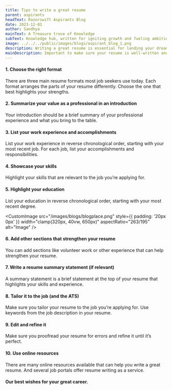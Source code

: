 ```yaml
---
title: Tips to write a great resume
parent: aspirants
headText: Razorswift Aspirants Blog
date: 2023-12-01
author: Sandhya
mainText: A Treasure trove of Knowledge
subText: Knowledge hub, written for igniting growth and fueling ambitions
image: ../../../public/images/blogs/aspirant_blog_1.png
description: Writing a great resume is essential for landing your dream job. A resume is a summary of your career, showcasing the jobs you’ve held and currently hold, the responsibilities you’ve taken on, the skills you’ve developed, and the qualities you bring to the table as an employee
mainDescription: Important to make sure your resume is well-written and easy to read. Here are some tips on how to write a great resume
---
```


#### 1. Choose the right format

There are three main resume formats most job seekers use today. Each format arranges the parts of your resume differently. Choose the one that best highlights your strengths.

#### 2. Summarize your value as a professional in an introduction

Your introduction should be a brief summary of your professional experience and what you bring to the table.

#### 3. List your work experience and accomplishments

List your work experience in reverse chronological order, starting with your most recent job. For each job, list your accomplishments and responsibilities.

#### 4. Showcase your skills

Highlight your skills that are relevant to the job you’re applying for.

#### 5. Highlight your education

List your education in reverse chronological order, starting with your most recent degree.

<CustomImage
  src="/images/blogs/blogplace.png"
  style={{ padding: '20px 0px' }}
  width="clamp(320px, 40vw, 650px)"
  aspectRatio="263/195"
  alt="Image"
/>

#### 6. Add other sections that strengthen your resume

You can add sections like volunteer work or other experience that can help strengthen your resume.

#### 7. Write a resume summary statement (if relevant)

A summary statement is a brief statement at the top of your resume that highlights your skills and experience.

#### 8. Tailor it to the job (and the ATS)

Make sure you tailor your resume to the job you’re applying for. Use keywords from the job description in your resume.

#### 9. Edit and refine it

Make sure you proofread your resume for errors and refine it until it’s perfect.

#### 10. Use online resources

There are many online resources available that can help you write a great resume. And several job portals offer resume writing as a service.

#### Our best wishes for your great career.
